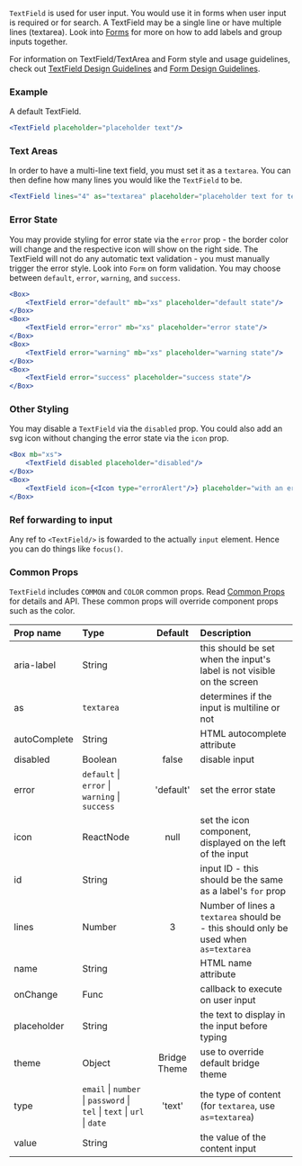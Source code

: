 


`TextField` is used for user input. You would use it in forms when user input is required or for search. A TextField may be a single line or have multiple lines (textarea). Look into [Forms](/components/forms) for more on how to add labels and group inputs together.

For information on TextField/TextArea and Form style and usage guidelines, check out [TextField Design Guidelines](/design/text-field) and [Form Design Guidelines](/design/forms).

### Example
A default TextField.
```jsx live
<TextField placeholder="placeholder text"/>
```

### Text Areas
In order to have a multi-line text field, you must set it as a `textarea`. You can then define how many lines you would like the `TextField` to be.
```jsx live
<TextField lines="4" as="textarea" placeholder="placeholder text for textarea"/>
```


### Error State
You may provide styling for error state via the `error` prop - the border color will change and the respective icon will show on the right side. The TextField will not do any automatic text validation - you must manually trigger the error style. Look into `Form` on form validation. You may choose between `default`, `error`, `warning`, and `success`.
```jsx live
<Box>
    <TextField error="default" mb="xs" placeholder="default state"/>
</Box>
<Box>
    <TextField error="error" mb="xs" placeholder="error state"/>
</Box>
<Box>
    <TextField error="warning" mb="xs" placeholder="warning state"/>
</Box>
<Box>
    <TextField error="success" placeholder="success state"/>
</Box>
```

### Other Styling
You may disable a `TextField` via the `disabled` prop. You could also add an svg icon without changing the error state via the `icon` prop.
```jsx live
<Box mb="xs">
    <TextField disabled placeholder="disabled"/>
</Box>
<Box>
    <TextField icon={<Icon type="errorAlert"/>} placeholder="with an error icon!"/>
</Box>
```

### Ref forwarding to input
Any ref to `<TextField/>` is fowarded to the actually `input` element. Hence you can do things like `focus()`.

### Common Props

`TextField` includes `COMMON` and `COLOR` common props. Read [Common Props](/components/common-props) for details and API. These common props will override component props such as the color.

| Prop name    | Type                                                                              |   Default    | Description                                                                          |
| :----------- | :---------------------------------------------------------------------------------------------- | :----------: | :----------------------------------------------------------------------------------- |
| aria-label   | String                                                                                          |              | this should be set when the input's label is not visible on the screen               |
| as           | `textarea`                                                                                      |              | determines if the input is multiline or not                                          |
| autoComplete | String                                                                                          |              | HTML autocomplete attribute                                                          |
| disabled     | Boolean                                                                                         |    false     | disable input                                                                        |
| error        | `default` &#124; `error` &#124; `warning` &#124; `success`                                      |  'default'   | set the error state                                                                  |
| icon         | ReactNode                                                                                       |     null     | set the icon component, displayed on the left of the input                           |
| id           | String                                                                                          |              | input ID - this should be the same as a label's `for` prop                           |
| lines        | Number                                                                                          |      3       | Number of lines a `textarea` should be - this should only be used when `as=textarea` |
| name         | String                                                                                          |              | HTML name attribute                                                                  |
| onChange     | Func                                                                                            |              | callback to execute on user input                                                    |
| placeholder  | String                                                                                          |              | the text to display in the input before typing                                       |
| theme        | Object                                                                                          | Bridge Theme | use to override default bridge theme                                                 |
| type         | `email` &#124; `number` &#124; `password` &#124; `tel` &#124; `text` &#124; `url` &#124; `date` |    'text'    | the type of content (for `textarea`, use `as=textarea`)                              |
| value        | String                                                                                          |              | the value of the content input                                                       |

